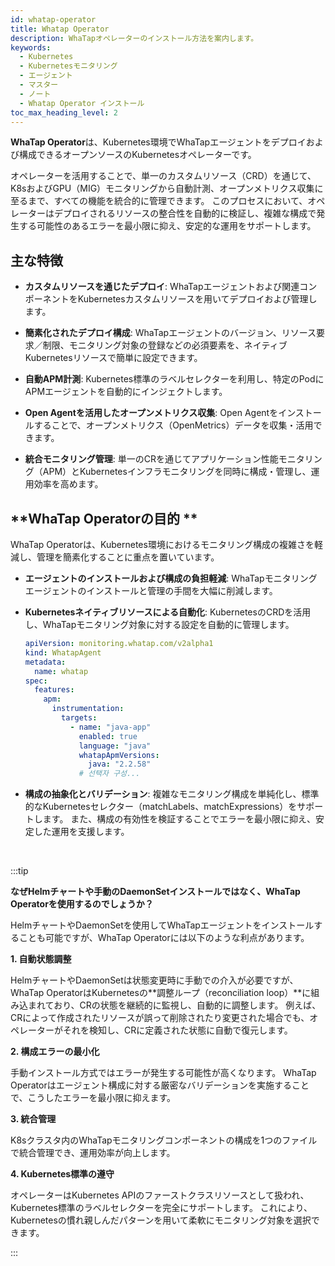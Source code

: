 ```yaml
---
id: whatap-operator
title: Whatap Operator
description: WhaTapオペレーターのインストール方法を案内します。
keywords:
  - Kubernetes
  - Kubernetesモニタリング
  - エージェント
  - マスター
  - ノート
  - Whatap Operator インストール
toc_max_heading_level: 2
---
```


**WhaTap Operator**は、Kubernetes環境でWhaTapエージェントをデプロイおよび構成できるオープンソースのKubernetesオペレーターです。

オペレーターを活用することで、単一のカスタムリソース（CRD）を通じて、K8sおよびGPU（MIG）モニタリングから自動計測、オープンメトリクス収集に至るまで、すべての機能を統合的に管理できます。 このプロセスにおいて、オペレーターはデプロイされるリソースの整合性を自動的に検証し、複雑な構成で発生する可能性のあるエラーを最小限に抑え、安定的な運用をサポートします。

## 主な特徴

- **カスタムリソースを通じたデプロイ**: WhaTapエージェントおよび関連コンポーネントをKubernetesカスタムリソースを用いてデプロイおよび管理します。

- **簡素化されたデプロイ構成**: WhaTapエージェントのバージョン、リソース要求／制限、モニタリング対象の登録などの必須要素を、ネイティブKubernetesリソースで簡単に設定できます。

- **自動APM計測**: Kubernetes標準のラベルセレクターを利用し、特定のPodにAPMエージェントを自動的にインジェクトします。

- **Open Agentを活用したオープンメトリクス収集**: Open Agentをインストールすることで、オープンメトリクス（OpenMetrics）データを収集・活用できます。

- **統合モニタリング管理**: 単一のCRを通じてアプリケーション性能モニタリング（APM）とKubernetesインフラモニタリングを同時に構成・管理し、運用効率を高めます。

## **WhaTap Operatorの目的 **

WhaTap Operatorは、Kubernetes環境におけるモニタリング構成の複雑さを軽減し、管理を簡素化することに重点を置いています。

- **エージェントのインストールおよび構成の負担軽減**: WhaTapモニタリングエージェントのインストールと管理の手間を大幅に削減します。

- **Kubernetesネイティブリソースによる自動化**: KubernetesのCRDを活用し、WhaTapモニタリング対象に対する設定を自動的に管理します。

  ```yaml
  apiVersion: monitoring.whatap.com/v2alpha1
  kind: WhatapAgent
  metadata:
    name: whatap
  spec:
    features:
      apm:
        instrumentation:
          targets:
            - name: "java-app"
              enabled: true
              language: "java"
              whatapApmVersions:
                java: "2.2.58"
              # 선택자 구성...
  ```

- **構成の抽象化とバリデーション**: 複雑なモニタリング構成を単純化し、標準的なKubernetesセレクター（matchLabels、matchExpressions）をサポートします。 また、構成の有効性を検証することでエラーを最小限に抑え、安定した運用を支援します。  

<br />

:::tip

**なぜHelmチャートや手動のDaemonSetインストールではなく、WhaTap Operatorを使用するのでしょうか？**

HelmチャートやDaemonSetを使用してWhaTapエージェントをインストールすることも可能ですが、WhaTap Operatorには以下のような利点があります。

**1. 自動状態調整**

HelmチャートやDaemonSetは状態変更時に手動での介入が必要ですが、WhaTap OperatorはKubernetesの**調整ループ（reconciliation loop）**に組み込まれており、CRの状態を継続的に監視し、自動的に調整します。 例えば、CRによって作成されたリソースが誤って削除されたり変更された場合でも、オペレーターがそれを検知し、CRに定義された状態に自動で復元します。

**2. 構成エラーの最小化**

手動インストール方式ではエラーが発生する可能性が高くなります。 WhaTap Operatorはエージェント構成に対する厳密なバリデーションを実施することで、こうしたエラーを最小限に抑えます。

**3. 統合管理**

K8sクラスタ内のWhaTapモニタリングコンポーネントの構成を1つのファイルで統合管理でき、運用効率が向上します。

**4. Kubernetes標準の遵守**

オペレーターはKubernetes APIのファーストクラスリソースとして扱われ、Kubernetes標準のラベルセレクターを完全にサポートします。 これにより、Kubernetesの慣れ親しんだパターンを用いて柔軟にモニタリング対象を選択できます。

:::
